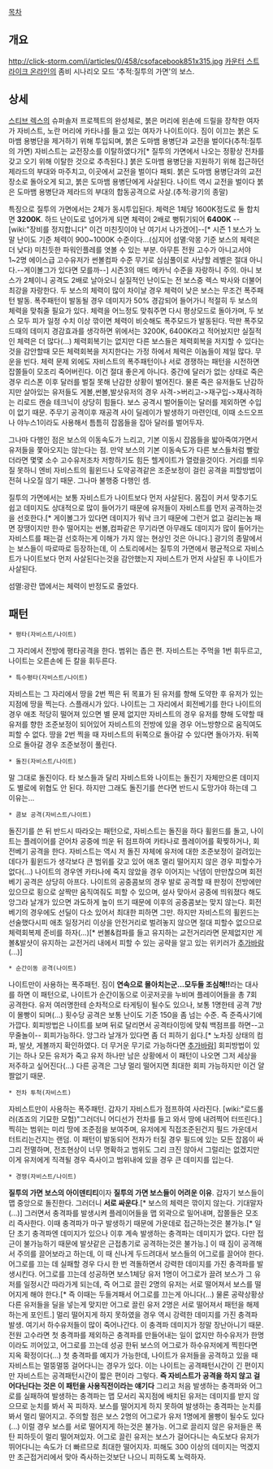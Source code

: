 [[목차]]

== 개요 ==
http://click-storm.com/i/articles/0/458/csofacebook851x315.jpg
[[카운터 스트라이크 온라인]]의 좀비 시나리오 모드 '추적:질투의 가면'의 보스. 
== 상세 ==
[[스티브 렉스]]의 슈퍼솔저 프로젝트의 완성체로, 붉은 머리에 왼손에 드릴을 장착한 여자가 자비스트, 노란 머리에 카타나를 들고 있는 여자가 나이트이다.
짐이 이끄는 붉은 도마뱀 용병단을 제거하기 위해 투입되며, 붉은 도마뱀 용병단과 교전을 벌이다(추적:질투의 가면) 자비스트는 교전장소를 이탈하였다가[* 질투의 가면에서 나오는 정황상 전차를 갖고 오기 위해 이탈한 것으로 추측된다.] 붉은 도마뱀 용병단을 지원하기 위해 접근하던 제라드의 부대와 마주치고, 이곳에서 교전을 벌이다 패퇴. 붉은 도마뱀 용병단과의 교전장소로 돌아오게 되고, 붉은 도마뱀 용병단에게 사살된다. 나이트 역시 교전을 벌이다 붉은 도마뱀 용병단과 제라드의 부대의 합동공격으로 사살.(추적:광기의 종말)

특징으로 질투의 가면에서는 2체가 동시투입된다. 체력은 1체당 1600K정도로 둘 합치면 '''3200K'''. 하드 난이도로 넘어가게 되면 체력이 2배로 뻥튀기되어 '''6400K''' --[wiki:"장비를 정지합니다" 이건 미친짓이야 난 여기서 나가겠어]--[* 시즌 1 보스가 노말 난이도 기준 체력이 900~1000K 수준이다...(심지어 섬멸:악몽 기준 보스의 체력은 더 낮다) 미친듯한 파워인플레를 엿볼 수 있는 부분. 아무튼 전원 고수가 아니고서야 1~2명 에이스급 고수유저가 썬볼컴파 수준 무기로 심심풀이로 사냥할 레벨은 절대 아니다.--게이볼그가 있다면 모를까--] 시즌3의 매드 메카닉 수준을 자랑하니 주의. 아니 보스가 2체이니 공격도 2배로 날아오니 실질적인 난이도는 전 보스중 렉스 박사와 더불어 최강을 자랑한다.
두 보스의 체력이 많이 차이날 경우 체력이 낮은 보스는 무조건 폭주패턴 발동. 폭주패턴이 발동될 경우 데미지가 50% 경감되어 들어가니 적절히 두 보스의 체력을 맞춰줄 필요가 있다. 체력을 어느정도 맞춰주면 다시 평상모드로 돌아가며, 두 보스 모두 피가 일정 수치 이상 깎이면 체력이 비슷해도 폭주모드가 발동된다. 막판 폭주모드때의 데미지 경감효과를 생각하면 위에서는 3200K, 6400K라고 적어놨지만 실질적인 체력은 더 많다(...) 체력회복기는 없지만 다른 보스들은 체력회복을 저지할 수 있다는 것을 감안할때 모든 체력회복을 저지한다는 가정 하에서 체력은 이놈들이 제일 많다. 무운을 빈다.
체력 문제 외에도 자비스트의 폭주패턴이나 서로 경쟁하는 패턴을 시전하면 잡쫄들이 모조리 죽어버린다. 이건 절대 좋은게 아니다. 중간에 달러가 없는 상태로 죽은 경우 리스폰 이후 달러를 벌질 못해 난감한 상황이 벌어진다. 물론 죽은 유저들도 난감하지만 살아있는 유저들도 게볼,썬볼,발샷유저의 경우 사격->버리고->재구입->재사격하는 리로드 캔슬 테크닉이 상당히 힘들다. 보스 공격시 벌어들이는 달러를 제외하면 수입이 없기 때문. 주무기 공격이후 재공격 사이 딜레이가 발생하기 마련인데, 이때 소드오프나 야누스1이라도 사용해서 틈틈히 잡몹들을 잡아 달러를 벌어두자.

그나마 다행인 점은 보스의 이동속도가 느리고, 기본 이동시 잡몹들을 밟아죽여가면서 유저들을 쫓아오지는 않는다는 점. 만약 보스의 기본 이동속도가 다른 보스들처럼 빨랐더라면 몇몇 소수 고수유저조차 저항하기도 힘든 헬게이트가 열렸을것이다. 거리를 띄우질 못하니 엔비 자비스트의 휠윈드나 도약공격같은 조준보정이 걸린 공격을 피할방법이 전혀 나오질 않기 때문. 그나마 불행중 다행인 셈.

질투의 가면에서는 보통 자비스트가 나이트보다 먼저 사살된다. 몸집이 커서 맞추기도 쉽고 데미지도 상대적으로 많이 들어가기 때문에 유저들이 자비스트를 먼저 공격하는것을 선호한다.[* 게이볼그가 있다면 데미지가 워낙 크기 때문에 그런거 없고 걸리는놈 패면 장땡이지만 한수 떨어지는 썬볼,컴파같은 무기라면 아무래도 데미지가 많이 들어가는 자비스트를 패는걸 선호하는게 이해가 가지 않는 현상인 것은 아니다.] 광기의 종말에서는 보스들이 따로따로 등장하는데, 이 스토리에서는 질투의 가면에서 평균적으로 자비스트가 나이트보다 먼저 사살된다는것을 감안했는지 자비스트가 먼저 사살된 후 나이트가 사살된다.

섬멸:광란 맵에서는 체력이 반정도로 줄었다.
== 패턴 ==
 * 평타(자비스트/나이트)
그 자리에서 전방에 평타공격을 한다. 범위는 좁은 편. 자비스트는 주먹을 1번 휘두르고, 나이트는 오른손에 든 칼을 휘두른다.
 
 * 특수평타(자비스트/나이트)
자비스트는 그 자리에서 땅을 2번 찍은 뒤 목표가 된 유저를 향해 도약한 후 유저가 있는 지점에 땅을 찍는다. 스플래시가 있다. 나이트는 그 자리에서 회전베기를 한다 나이트의 경우 애초 적당히 떨어져 있으면 별 문제 없지만 자비스트의 경우 유저를 향해 도약할 때 유저를 향한 조준보정이 되어있어 자비스트의 전방에 있을 경우 어느방향으로 움직여도 피할 수 없다. 땅을 2번 찍을 때 자비스트의 뒤쪽으로 돌아갈 수 있다면 돌아가자. 뒤쪽으로 돌아갈 경우 조준보정이 풀린다.

 * 돌진(자비스트/나이트)
말 그대로 돌진이다. 타 보스들과 달리 자비스트와 나이트는 돌진기 자체만으론 데미지도 별로에 위협도 안 된다. 하지만 그래도 돌진기를 쓴다면 반드시 도망가야 하는데 그 이유는...

 * 콤보 공격(자비스트/나이트)
돌진기를 쓴 뒤 반드시 따라오는 패턴으로, 자비스트는 돌진을 하다 휠윈드를 돌고, 나이트는 플레이어를 걷어차 공중에 띄운 뒤 점프하여 카타나로 플레이어를 확찢하거나, 회전베기 공격을 한다. 자비스트는 역시 저 돌진 자체에 유저에 대한 조준보정이 걸려있는데다가 휠윈드가 생각보다 큰 범위를 갖고 있어 애초 멀리 떨어지지 않은 경우 피할수가 없다(...) 나이트의 경우엔 카타나에 죽지 않았을 경우 이어지는 낙뎀이 만만찮으며 회전베기 공격은 상당히 아프다.
나이트의 공중콤보의 경우 발로 공격할 때 판정이 전방에만 있으므로 횡으로 살짝만 움직여줘도 피할 수 있으며, 설사 맞아서 공중에 띄워졌다 해도 앙그라 날개가 있으면 과도하게 높이 뜨기 때문에 이후의 공중콤보는 맞지 않는다. 회전베기의 경우에도 선딜이 다소 있어서 최대한 피하면 그만. 하지만 자비스트의 휠윈드는 선술했다시피 애초 일정거리 이상을 안전거리로 벌려놓지 않으면 절대 피할수 없으므로 체력회복제 준비를 하자(...)[* 썬볼&컴파를 들고 유지하는 교전거리라면 문제없지만 게볼&발샷이 유지하는 교전거리 내에서 피할 수 있는 공략을 알고 있는 위키러가 [[추가바람]](...)]

 * 순간이동 공격(나이트)
나이트만이 사용하는 폭주패턴. 짐이 '''연속으로 몰아치는군...모두들 조심해!!'''라는 대사를 하면 이 패턴으로, 나이트가 순간이동으로 이곳저곳을 누비며 플레이어들을 총 7회 공격한다. 유저 여러명한테 순차적으로 타게팅이 될수도 있으나, 보통 1명한테 공격 7방이 몰빵이 되며(...) 횟수당 공격은 보통 난이도 기준 150을 좀 넘는 수준. 즉 준즉사기에 가깝다. 회피방법은 나이트를 보며 뒤로 달리면서 공격타이밍에 맞춰 백점프를 하면--고무줄놀이-- 회피가능하다. 앙그라 날개가 있다면 좀 더 피하기 쉽다.[* 노차징 상태의 컴파, 발샷, 게볼까지 확인하였다. 더 무거운 무기로 가능하다면 [[추가바람]]]
회피방법이 있기는 하나 모든 유저가 죽고 유저 하나만 남은 상황에서 이 패턴이 나오면 그저 세상을 저주하고 싶어진다(...) 다른 공격은 그냥 멀리 떨어지면 최대한 회피 가능하지만 이건 얄짤없기 때문.

 * 전차 투척(자비스트)
자비스트만이 사용하는 폭주패턴. 갑자기 자비스트가 점프하여 사라진다. [wiki:"로드롤러(죠죠의 기묘한 모험)"그러더니 어디선가 전차를 들고 와서 땅에 내려찍어 터뜨린다.] 찍히는 범위는 미리 땅에 조준점을 보여주며, 유저에게 직접조준된건지 필드 가운데서 터트리는건지는 랜덤. 이 패턴이 발동되어 전차가 터질 경우 필드에 있는 모든 잡몹이 싸그리 전멸하며, 전조현상이 너무 명확하고 범위도 그리 크진 않아서 그럴리는 없겠지만 이게 유저에게 직격될 경우 즉사이고 범위내에 있을 경우 큰 데미지를 입는다.

 * 경쟁(자비스트/나이트)
'''질투의 가면 보스의 아이덴티티'''이자 '''질투의 가면 보스들이 어려운 이유'''. 갑자기 보스들이 맵 중앙으로 돌진한다. 그러더니 '''서로 싸운다'''.[* 보스의 체력은 깎이지 않는다. 기대말자(...)] 그러면서 충격파를 발생시켜 플레이어들을 맵 외곽으로 밀어내며, 잡쫄들은 모조리 즉사한다. 이때 충격파가 마구 발생하기 때문에 가운데로 접근하는것은 불가능.[* 일단 초기 충격파엔 데미지가 있으나 이후 계속 발생하는 충격파는 데미지가 없다. 다만 접근이 불가능하기 때문에 발샷같은 근접총기로 공격하는것은 불가능.] 이 때 짐이 공격해서 주의를 끌어보라고 하는데, 이 때 신나게 두드려대서 보스들의 어그로를 끌어야 한다. 어그로를 끄는 데 실패할 경우 다시 한 번 격돌하면서 강력한 데미지를 가진 충격파를 발생시킨다. 어그로를 끄는데 성공하면 보스1체당 유저 1명이 어그로가 끌려 보스가 그 유저를 일정시간 따라가게 되는데, 즉 어그로 끌린 2명의 유저는 서로 떨어져서 보스를 떨어지게 해야 한다.[* 즉 이때는 두들겨패서 어그로를 끄는게 아니다(...) 물론 공략상황상 다른 유저들을 딜을 넣는게 맞지만 어그로 끌린 유저 2명은 서로 떨어져서 패턴을 해제하는게 포인트.] 멀리 떨어지게 하지 못하였을 경우 역시 강력한 데미지를 가진 충격파 발생.
여기서 하수유저들이 많이 죽어나간다. 이 충격파 데미지가 정말 장난아니기 때문. 전원 고수라면 첫 충격파를 제외하곤 충격파를 만들어내는 일이 없지만 하수유저가 한명이라도 끼어있고, 어그로를 끄는데 성공 한뒤 보스의 어그로가 하수유저에게 찍힌다면 지옥 확정이다(...)
첫 충격파를 예지가 가능한데, 나이트가 유저들을 공격하고 있을 때 자비스트는 멀뚱멀뚱 걸어다니는 경우가 있다. 이는 나이트는 공격패턴시간이 긴 편이지만 자비스트는 공격패턴시간이 짧은 편이라 그렇다. '''즉 자비스트가 공격을 하지 않고 걸어다닌다는 것은 이 패턴을 사용직전이라는 얘기다''' 그리고 처음 발생하는 충격파와 어그로를 실패하여 발생하는 충격파는 맵 모서리 꼭지점에 배치된 유저는 데미지를 받지 않으므로 눈치를 봐서 꼭 피하자. 보스를 떨어지게 하지 못하여 발생하는 충격파는 눈치를 봐서 멀리 떨어지고.
주의할 점은 보스 2명의 어그로가 유저 1명에게 몰빵이 될수도 있다(...) 이럴 경우 보스를 서로 떨어지게 하는것은 불가능. 어그로 끌리지 않은 유저들은 폭탄 피하듯이 멀리 떨어져있자. 어그로 끌린 유저는 보스가 걸어다니는 속도보다 유저가 뛰어다니는 속도가 더 빠르므로 최대한 떨어지자. 피해도 300 이상의 데미지는 먹겠지만 초근접거리에서 맞아 즉사하는것보단 나으니 피하도록 노력하자.
